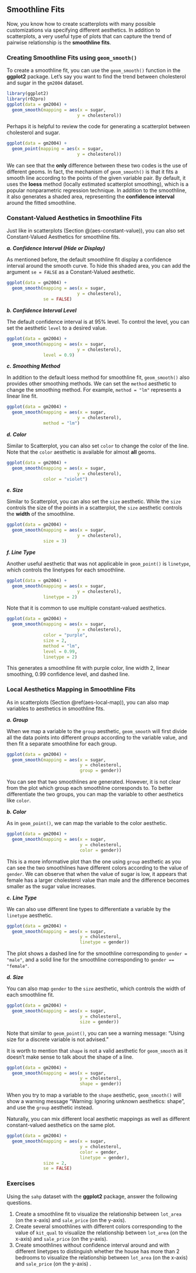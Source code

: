 ## Smoothline Fits {#smoothline}

Now, you know how to create scatterplots with many possible customizations via specifying different aesthetics. In addition to scatterplots, a very useful type of plots that can capture the trend of pairwise relationship is the **smoothline fits**.

### Creating Smoothline Fits using `geom_smooth()`

To create a smoothline fit, you can use the `geom_smooth()` function in  the **ggplot2** package. Let's say you want to find the trend between cholesterol and sugar in the `gm2004` dataset. 

```r
library(ggplot2)
library(r02pro)
ggplot(data = gm2004) + 
  geom_smooth(mapping = aes(x = sugar, 
                           y = cholesterol))
```

Perhaps it is helpful to review the code for generating a scatterplot between cholesterol and sugar. 

```r
ggplot(data = gm2004) + 
  geom_point(mapping = aes(x = sugar, 
                           y = cholesterol))
```

We can see that the **only** difference between these two codes is the use of different geoms. In fact, the mechanism of `geom_smooth()` is that it fits a smooth line according to the points of the given variable pair. By default, it uses the **loess** method (locally estimated scatterplot smoothing), which is a popular nonparametric regression technique. In addition to the smoothline, it also generates a shaded area, representing the **confidence interval** around the fitted smoothline. 




### Constant-Valued Aesthetics in Smoothline Fits

Just like in scatterplots (Section \@(aes-constant-value)), you can also set Constant-Valued Aesthetics for smoothline fits. 

***a. Confidence Interval (Hide or Display)***

As mentioned before, the default smoothline fit display a confidence interval around the smooth curve. To hide this shaded area, you can add the argument `se = FALSE` as a Constant-Valued aesthetic. 

```r
ggplot(data = gm2004) + 
  geom_smooth(mapping = aes(x = sugar, 
                           y = cholesterol),
              se = FALSE)
```

***b. Confidence Interval Level***

The default confidence interval is at 95% level. To control the level, you can set the aesthetic `level` to a desired value.

```r
ggplot(data = gm2004) + 
  geom_smooth(mapping = aes(x = sugar, 
                           y = cholesterol),
              level = 0.9)
```


***c. Smoothing Method***

In addition to the default loess method for smoothline fit, `geom_smooth()` also provides other smoothing methods. We can set the `method` aesthetic to change the smoothing method.  For example, `method = "lm"` represents a linear line fit.

```r
ggplot(data = gm2004) + 
  geom_smooth(mapping = aes(x = sugar, 
                           y = cholesterol),
              method = "lm")
```

***d. Color***

Similar to Scatterplot, you can also set `color` to change the color of the line. Note that the `color` aesthetic is available for almost **all** geoms. 

```r
ggplot(data = gm2004) + 
  geom_smooth(mapping = aes(x = sugar, 
                           y = cholesterol),
              color = "violet")
```

***e. Size***

Similar to Scatterplot, you can also set the `size` aesthetic. While the `size` controls the size of the points in a scatterplot, the `size` aesthetic controls the **width** of the smoothline. 

```r
ggplot(data = gm2004) + 
  geom_smooth(mapping = aes(x = sugar, 
                           y = cholesterol),
              size = 3)
```

***f. Line Type***

Another useful aesthetic that was not applicable in `geom_point()` is `linetype`, which controls the linetypes for each smoothline. 

```r
ggplot(data = gm2004) + 
  geom_smooth(mapping = aes(x = sugar, 
                           y = cholesterol),
              linetype = 2)
```


Note that it is common to use multiple constant-valued aesthetics. 

```r
ggplot(data = gm2004) + 
  geom_smooth(mapping = aes(x = sugar, 
                           y = cholesterol),
              color = "purple",
              size = 2,
              method = "lm",
              level = 0.99,
              linetype = 2)
```

This generates a smoothline fit with purple color, line width 2, linear smoothing, 0.99 confidence level, and dashed line.

### Local Aesthetics Mapping in Smoothline Fits

As in scatterplots (Section \@ref(aes-local-map)), you can also map variables to aesthetics in smoothline fits. 

***a. Group***

When we map a variable to the `group` aesthetic, `geom_smooth` will first divide all the data points into different *groups* according to the variable value, and then fit a separate smoothline for each group. 

```r
ggplot(data = gm2004) + 
  geom_smooth(mapping = aes(x = sugar, 
                            y = cholesterol,
                            group = gender))
```

You can see that two smoothlines are generated. However, it is not clear from the plot which group each smoothline corresponds to. To better differentiate the two groups, you can map the variable to other aesthetics like `color`. 

***b. Color***

As in `geom_point()`, we can map the variable to the color aesthetic. 

```r
ggplot(data = gm2004) + 
  geom_smooth(mapping = aes(x = sugar, 
                            y = cholesterol,
                            color = gender))
```

This is a more informative plot than the one using `group` aesthetic as you can see the two smoothlines have different colors according to the value of `gender`. We can observe that when the value of sugar is low, it appears that female has a larger cholesterol value than male and the difference becomes smaller as the sugar value increases.


***c. Line Type***

We can also use different line types to differentiate a variable by the `linetype` aesthetic.

```r
ggplot(data = gm2004) + 
  geom_smooth(mapping = aes(x = sugar, 
                            y = cholesterol,
                            linetype = gender))
```

The plot shows a dashed line for the smoothline corresponding to `gender = "male"`, and a solid line for the smoothline corresponding to `gender == "female"`.


***d. Size***

You can also map `gender` to the `size` aesthetic, which controls the width of each smoothline fit.

```r
ggplot(data = gm2004) + 
  geom_smooth(mapping = aes(x = sugar, 
                            y = cholesterol,
                            size = gender))
```

Note that similar to `geom_point()`, you can see a warning message: "Using size for a discrete variable is not advised." 

It is worth to mention that `shape` is not a valid aesthetic for `geom_smooth` as it doesn't make sense to talk about the shape of a line. 

```r
ggplot(data = gm2004) + 
  geom_smooth(mapping = aes(x = sugar, 
                            y = cholesterol,
                            shape = gender))
```

When you try to map a variable to the `shape` aesthetic, `geom_smooth()` will show a warning message "Warning: Ignoring unknown aesthetics: shape", and use the `group` aesthetic instead. 




Naturally, you can mix different local aesthetic mappings as well as different constant-valued aesthetics on the same plot. 
```r
ggplot(data = gm2004) + 
  geom_smooth(mapping = aes(x = sugar, 
                            y = cholesterol,
                            color = gender,
                            linetype = gender),
              size = 2,
              se = FALSE)

```



### Exercises

Using the `sahp` dataset with the **ggplot2** package, answer the following questions.


1.	Create a smoothline fit to visualize the relationship between `lot_area` (on the x-axis) and `sale_price` (on the y-axis).
2.  Create several smoothlines with different colors corresponding to the value of `kit_qual` to visualize the relationship between `lot_area` (on the x-axis) and `sale_price` (on the y-axis).
2.  Create smoothlines without confidence interval around and with different linetypes to distinguish whether the house has more than 2 bedrooms to visualize the relationship between `lot_area` (on the x-axis) and `sale_price` (on the y-axis) .








